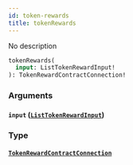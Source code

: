 ```yaml
---
id: token-rewards
title: tokenRewards
---
```



No description

```graphql
tokenRewards(
  input: ListTokenRewardInput!
): TokenRewardContractConnection!
```


### Arguments

#### `input` ([`ListTokenRewardInput`](../../references/inputs/list-token-reward-input))




### Type

#### [`TokenRewardContractConnection`](../../references/objects/token-reward-contract-connection) 






